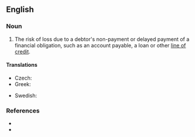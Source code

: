 ==English==

===Noun===
{{en-noun|~}}

# {{lb|en|finance}} The risk of loss due to a debtor's non-payment or delayed payment of a financial obligation, such as an account payable, a loan or other [[line of credit]].

====Translations====
{{trans-top|type of risk}}
* Czech: {{t|cs|kreditní riziko|n}}
* Greek: {{t+|el|πιστωτικός κίνδυνος|m}}
{{trans-mid}}
* Swedish: {{t+|sv|kreditrisk|c}}
{{trans-bottom}}

===References===
* {{R:OneLook}}
* {{pedia}}